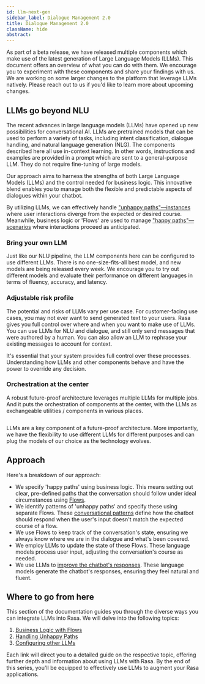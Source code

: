 ```yaml
---
id: llm-next-gen
sidebar_label: Dialogue Management 2.0
title: Dialogue Management 2.0
className: hide
abstract:
---
```



<RasaLabsLabel />

<RasaLabsBanner version="3.7.0b1" />

As part of a beta release, we have released multiple components
which make use of the latest generation of Large Language Models (LLMs).
This document offers an overview of what you can do with them.
We encourage you to experiment with these components and share your findings with us.
We are working on some larger changes to the platform that leverage LLMs natively.
Please reach out to us if you'd like to learn more about upcoming changes.

## LLMs go beyond NLU

The recent advances in large language models (LLMs) have opened up new
possibilities for conversational AI. LLMs are pretrained models that can be
used to perform a variety of tasks, including intent classification,
dialogue handling, and natural language generation (NLG). The components described
here all use in-context learning. In other words, instructions and examples are
provided in a prompt which are sent to a general-purpose LLM. They do not require
fine-tuning of large models.

Our approach aims to harness the strengths of both Large Language Models (LLMs)
and the control needed for business logic. This innovative blend enables you to
manage both the flexible and predictable aspects of dialogues within your
chatbot.

By utilizing LLMs, we can effectively handle ["unhappy paths"—instances](../concepts/glossary.mdx#happy--unhappy-paths) where
user interactions diverge from the expected or desired course. Meanwhile,
business logic or 'Flows' are used to manage ["happy paths"—scenarios](../concepts/glossary.mdx#happy--unhappy-paths) where
interactions proceed as anticipated.

### Bring your own LLM

Just like our NLU pipeline, the LLM components here can be configured to use different
LLMs. There is no one-size-fits-all best model, and new models are being released every
week. We encourage you to try out different models and evaluate their performance on
different languages in terms of fluency, accuracy, and latency.

### Adjustable risk profile

The potential and risks of LLMs vary per use case. For customer-facing use cases,
you may not ever want to send generated text to your users. Rasa gives you full
control over where and when you want to make use of LLMs. You can use LLMs for NLU and
dialogue, and still only send messages that were authored by a human.
You can also allow an LLM to rephrase your existing messages to account for context.

It's essential that your system provides full
control over these processes. Understanding how LLMs and other components
behave and have the power to override any decision.

### Orchestration at the center

A robust future-proof architecture leverages multiple LLMs for multiple
jobs. And it puts the orchestration of components at the center, with the LLMs
as exchangeable utilities / components in various places.

<Image
  img={llmUsageArchitecture}
  caption="LLM Component usage in Rasa"
  alt=""
/>

LLMs are a key component of a future-proof architecture. More importantly,
we have the flexibility to use different LLMs for different purposes
and can plug the models of our choice as the technology evolves.

## Approach

Here's a breakdown of our approach:

- We specify 'happy paths' using business logic. This means setting out clear,
  pre-defined paths that the conversation should follow under ideal
  circumstances using [Flows](../concepts/flows.mdx).
- We identify patterns of 'unhappy paths' and specify these using separate
  Flows. These [conversational patterns](./unhappy-paths.mdx) define how the
  chatbot should respond when the user's input doesn't match the expected course
  of a flow.
- We use Flows to keep track of the conversation's state, ensuring we always
  know where we are in the dialogue and what's been covered.
- We employ LLMs to update the state of these Flows. These language models
  process user input, adjusting the conversation's course as needed.
- We use LLMs to [improve the chatbot's responses](./llm-nlg.mdx). These
  language models generate the chatbot's responses, ensuring they feel natural and
  fluent.

## Where to go from here

This section of the documentation guides you through the diverse ways you can
integrate LLMs into Rasa. We will delve into the following topics:

1. [Business Logic with Flows](../concepts/flows.mdx)
2. [Handling Unhappy Paths](./unhappy-paths.mdx)
3. [Configuring other LLMs](./llm-configuration.mdx)

Each link will direct you to a detailed guide on the respective topic, offering
further depth and information about using LLMs with Rasa. By the end of this
series, you'll be equipped to effectively use LLMs to augment your Rasa
applications.

